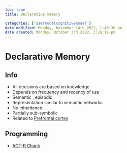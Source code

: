 ```yaml
---
toc: true
title: Declarative memory

categories: ['usermodelcognitivemodel']
date modified: Monday, November 14th 2022, 1:40:38 pm
date created: Monday, October 3rd 2022, 3:26:19 pm
---
```


# Declarative Memory


## Info
- All decisions are based on knowledge
- Depends on frequency and recency of use
- Semantic , episodic
- Representation similar to semantic networks
- No inheritence
- Partially sub-symbolic
- Related to [Prefrontal cortex](Prefrontal cortex.qmd)

## Programming
- [ACT-R Chunk](ACT-R Chunk.qmd)
	



